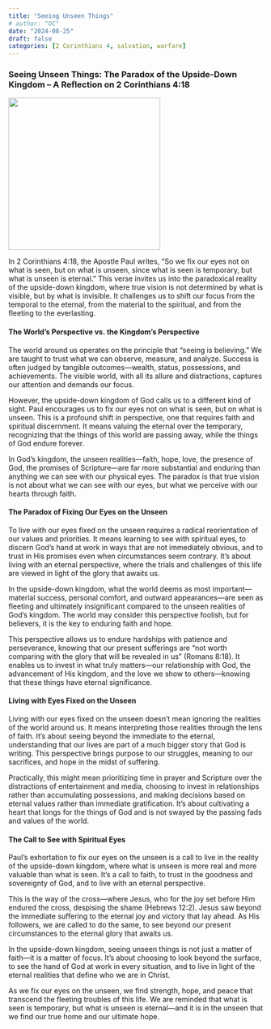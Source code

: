 ```yaml
---
title: "Seeing Unseen Things"
# author: "OC"
date: "2024-08-25"
draft: false
categories: [2 Corinthians 4, salvation, warfare]
---
```


### Seeing Unseen Things: The Paradox of the Upside-Down Kingdom – A Reflection on 2 Corinthians 4:18

![](seeUnseen.webp){fig-align="center" width="300"}

In 2 Corinthians 4:18, the Apostle Paul writes, “So we fix our eyes not on what is seen, but on what is unseen, since what is seen is temporary, but what is unseen is eternal.” This verse invites us into the paradoxical reality of the upside-down kingdom, where true vision is not determined by what is visible, but by what is invisible. It challenges us to shift our focus from the temporal to the eternal, from the material to the spiritual, and from the fleeting to the everlasting.

#### The World’s Perspective vs. the Kingdom’s Perspective

The world around us operates on the principle that “seeing is believing.” We are taught to trust what we can observe, measure, and analyze. Success is often judged by tangible outcomes—wealth, status, possessions, and achievements. The visible world, with all its allure and distractions, captures our attention and demands our focus.

However, the upside-down kingdom of God calls us to a different kind of sight. Paul encourages us to fix our eyes not on what is seen, but on what is unseen. This is a profound shift in perspective, one that requires faith and spiritual discernment. It means valuing the eternal over the temporary, recognizing that the things of this world are passing away, while the things of God endure forever.

In God’s kingdom, the unseen realities—faith, hope, love, the presence of God, the promises of Scripture—are far more substantial and enduring than anything we can see with our physical eyes. The paradox is that true vision is not about what we can see with our eyes, but what we perceive with our hearts through faith.

#### The Paradox of Fixing Our Eyes on the Unseen

To live with our eyes fixed on the unseen requires a radical reorientation of our values and priorities. It means learning to see with spiritual eyes, to discern God’s hand at work in ways that are not immediately obvious, and to trust in His promises even when circumstances seem contrary. It’s about living with an eternal perspective, where the trials and challenges of this life are viewed in light of the glory that awaits us.

In the upside-down kingdom, what the world deems as most important—material success, personal comfort, and outward appearances—are seen as fleeting and ultimately insignificant compared to the unseen realities of God’s kingdom. The world may consider this perspective foolish, but for believers, it is the key to enduring faith and hope.

This perspective allows us to endure hardships with patience and perseverance, knowing that our present sufferings are “not worth comparing with the glory that will be revealed in us” (Romans 8:18). It enables us to invest in what truly matters—our relationship with God, the advancement of His kingdom, and the love we show to others—knowing that these things have eternal significance.

#### Living with Eyes Fixed on the Unseen

Living with our eyes fixed on the unseen doesn’t mean ignoring the realities of the world around us. It means interpreting those realities through the lens of faith. It’s about seeing beyond the immediate to the eternal, understanding that our lives are part of a much bigger story that God is writing. This perspective brings purpose to our struggles, meaning to our sacrifices, and hope in the midst of suffering.

Practically, this might mean prioritizing time in prayer and Scripture over the distractions of entertainment and media, choosing to invest in relationships rather than accumulating possessions, and making decisions based on eternal values rather than immediate gratification. It’s about cultivating a heart that longs for the things of God and is not swayed by the passing fads and values of the world.

#### The Call to See with Spiritual Eyes

Paul’s exhortation to fix our eyes on the unseen is a call to live in the reality of the upside-down kingdom, where what is unseen is more real and more valuable than what is seen. It’s a call to faith, to trust in the goodness and sovereignty of God, and to live with an eternal perspective.

This is the way of the cross—where Jesus, who for the joy set before Him endured the cross, despising the shame (Hebrews 12:2). Jesus saw beyond the immediate suffering to the eternal joy and victory that lay ahead. As His followers, we are called to do the same, to see beyond our present circumstances to the eternal glory that awaits us.

In the upside-down kingdom, seeing unseen things is not just a matter of faith—it is a matter of focus. It’s about choosing to look beyond the surface, to see the hand of God at work in every situation, and to live in light of the eternal realities that define who we are in Christ.

As we fix our eyes on the unseen, we find strength, hope, and peace that transcend the fleeting troubles of this life. We are reminded that what is seen is temporary, but what is unseen is eternal—and it is in the unseen that we find our true home and our ultimate hope.
